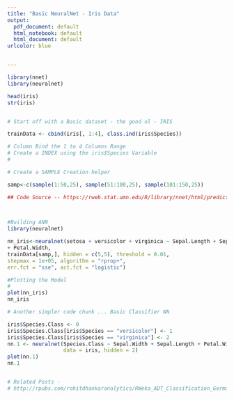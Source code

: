 ```yaml
---
title: "Basic NeuralNet - Iris Data"
output:
  pdf_document: default
  html_notebook: default
  html_document: default
urlcolor: blue


---
```



```r
library(nnet)
library(neuralnet)

head(iris)
str(iris)


# Start off with a Basic dataset - the good ol - IRIS

trainData <- cbind(iris[, 1:4], class.ind(iris$Species))

# Column Bind the 1 to 4 Columns Range 
# Create a INDEX using the iris$Species Variable 
# 

```


```r
# Create a SAMPLE Creation helper 

samp<-c(sample(1:50,25), sample(51:100,25), sample(101:150,25))

## Code Source -- https://rweb.stat.umn.edu/R/library/nnet/html/predict.nnet.html

        
```


```r
#Building ANN
library(neuralnet)

nn_iris<-neuralnet(setosa + versicolor + virginica ~ Sepal.Length + Sepal.Width + Petal.Length
+ Petal.Width,
trainData[samp,], hidden = c(5,5), threshold = 0.01,
stepmax = 1e+05, algorithm = "rprop+",
err.fct = "sse", act.fct = "logistic")

#Plotting the Model
#
plot(nn_iris)
nn_iris

```




```r

# Another simpler code chunk ... Basic Classifier NN 

iris$Species.Class <- 0
iris$Species.Class[iris$Species == "versicolor"] <- 1
iris$Species.Class[iris$Species == "virginica"] <- 2
nn.1 <- neuralnet(Species.Class ~ Sepal.Width + Sepal.Length + Petal.Width + Petal.Length,
                  data = iris, hidden = 2)
plot(nn.1)
nn.1

```




```r

```



```r
# Related Posts - 
# http://rpubs.com/rohitdhankaranalytics/RWeka_ADT_Classification_GermanCreditData

```
